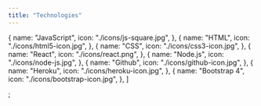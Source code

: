 ```yaml
---
title: "Technologies"
---
```


  {
    name: "JavaScript",
    icon: "./icons/js-square.jpg",
  },
  {
    name: "HTML",
    icon: "./icons/html5-icon.jpg",
  },
  {
    name: "CSS",
    icon: "./icons/css3-icon.jpg",
  },
  {
    name: "React",
    icon: "./icons/react.png",
  },
  {
    name: "Node.js",
    icon: "./icons/node-js.jpg",
  },
  {
    name: "Github",
    icon: "./icons/github-icon.jpg",
  },
  {
    name: "Heroku",
    icon: "./icons/heroku-icon.jpg",
  },
  {
    name: "Bootstrap 4",
    icon: "./icons/bootstrap-icon.jpg",
  },
]

;
